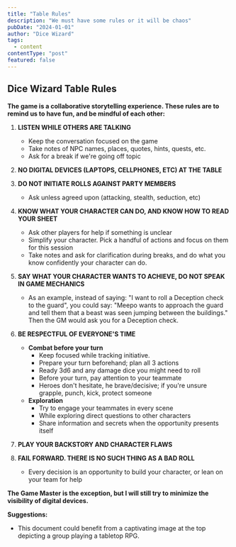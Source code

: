 ```yaml
---
title: "Table Rules"
description: "We must have some rules or it will be chaos"
pubDate: "2024-01-01"
author: "Dice Wizard"
tags:
  - content
contentType: "post"
featured: false
---
```



## Dice Wizard Table Rules

**The game is a collaborative storytelling experience. These rules are to remind us to have fun, and be mindful of each other:**

1. **LISTEN WHILE OTHERS ARE TALKING**
    * Keep the conversation focused on the game
    * Take notes of NPC names, places, quotes, hints, quests, etc.
    * Ask for a break if we're going off topic

2. **NO DIGITAL DEVICES (LAPTOPS, CELLPHONES, ETC) AT THE TABLE**

3. **DO NOT INITIATE ROLLS AGAINST PARTY MEMBERS**
    * Ask unless agreed upon (attacking, stealth, seduction, etc)

4. **KNOW WHAT YOUR CHARACTER CAN DO, AND KNOW HOW TO READ YOUR SHEET**
    * Ask other players for help if something is unclear
    * Simplify your character. Pick a handful of actions and focus on them for this session
    * Take notes and ask for clarification during breaks, and do what you know confidently your character can do.

5. **SAY WHAT YOUR CHARACTER WANTS TO ACHIEVE, DO NOT SPEAK IN GAME MECHANICS**
    * As an example, instead of saying: "I want to roll a Deception check to the guard", you could say: "Meepo wants to approach the guard and tell them that a beast was seen jumping between the buildings." Then the GM would ask you for a Deception check.

6. **BE RESPECTFUL OF EVERYONE'S TIME**
    * **Combat before your turn**
        * Keep focused while tracking initiative.
        * Prepare your turn beforehand; plan all 3 actions
        * Ready 3d6 and any damage dice you might need to roll
        * Before your turn, pay attention to your teammate
        * Heroes don't hesitate, he brave/decisive; if you're unsure grapple, punch, kick, protect someone
    * **Exploration**
        * Try to engage your teammates in every scene
        * While exploring direct questions to other characters
        * Share information and secrets when the opportunity presents itself

7. **PLAY YOUR BACKSTORY AND CHARACTER FLAWS**

8. **FAIL FORWARD. THERE IS NO SUCH THING AS A BAD ROLL**
    * Every decision is an opportunity to build your character, or lean on your team for help

**The Game Master is the exception, but I will still try to minimize the visibility of digital devices.**

**Suggestions:**

* This document could benefit from a captivating image at the top depicting a group playing a tabletop RPG. 
